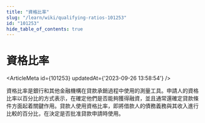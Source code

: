 ```yaml
---
title: "資格比率"
slug: "/learn/wiki/qualifying-ratios-101253"
id: "101253"
hide_table_of_contents: true
---
```



# 資格比率

<ArticleMeta id={101253} updatedAt={'2023-09-26 13:58:54'} />
<div className='border-solid border-b border-t-0 my-4 border-[var(--ifm-color-gray-300)]' />

資格比率是銀行和其他金融機構在貸款承銷過程中使用的測量工具。申請人的資格比率以百分比的方式表示，在確定他們是否能夠獲得融資，並且通常還確定貸款條件方面起着關鍵作用。貸款人使用資格比率，即將借款人的債務義務與其收入進行比較的百分比，在決定是否批准貸款申請時使用。

